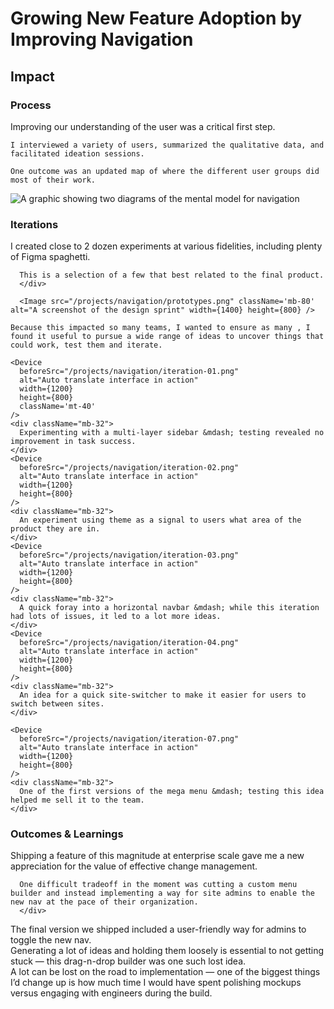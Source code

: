 
# Growing New Feature Adoption by Improving Navigation

<Device
  variant="tabs"
  beforeSrc="/projects/navigation/before.png"
  afterVideo="/projects/navigation/after.mp4"
  afterSrc="/projects/navigation/after.png"
  afterAlt="Video showing the new navigation interface"
  width={1600}
  height={800}
  className="!col-span-9"
/>

<div className="mt-40" />

<Summary
  problem={
    'Liferay expanded its product suite and was facing challenges with in feature adoption, poor usability in the navigation was a significant factor. This feature was a key part of the company’s product-led growth strategy.'
  }
  role={
    'As Product Design lead, I collaborated with the Technical lead and PM to develop a strategy, ideating in tight feedback loops through execution. \n I consulted with Product Designers while building requirements and coached them through applying improvements in specific platform areas.'
  }
  contributions={[
    'Information Architecture',
    'Wireframing',
    'User Research',
    'Product Strategy',
    'Interaction Design',
    'Usability Testing',
    'Prototyping',
    'Quality Assurance',
  ]}
/>

<div className="grid grid-cols-subgrid gap-8 mt-32">
  <h2 className="small-caps max-md:col-span-5 mt-6">Impact</h2>
  <div className="flex flex-col sm:flex-row gap-4 md:gap-8 flex-wrap col-span-7">
    <ImpactCard
      className="flex-1 md:w-1/3"
      title="Task Success Rate"
      importantNumber={45}
      content="Reduced guesswork and clicks"
    />
    <ImpactCard
      className="flex-1 md:w-1/3"
      title="System Usability Scale"
      importantNumber={75}
      content="Significantly more user-friendly"
    />
    <ImpactCard
      className="flex-1 md:w-1/3"
      title="Commerce Adoption"
      importantNumber={220}
      content="YoY growth of our ecommerce features"
    />
  </div>
</div>

<div className="grid grid-cols-subgrid gap-8 mt-40">
  <h3 className="small-caps max-md:col-span-5 mt-0.5">Process</h3>
  <div className="md:max-lg:col-start-2 lg:col-start-1 col-span-6">
    Improving our understanding of the user was a critical first step. 
    
    I interviewed a variety of users, summarized the qualitative data, and facilitated ideation sessions.

    One outcome was an updated map of where the different user groups did most of their work.

   </div>

  <Image
    src="/projects/navigation/mental-models.png"
    alt="A graphic showing two diagrams of the mental model for navigation"
    width={1400}
    height={800}
    className="-ml-4 !col-span-9 !col-start-1" 
  />
</div>

<div className="grid grid-cols-subgrid gap-8 my-40">
  <div className="md:max-lg:col-start-2 col-span-3 md:col-span-2">
    <div className="top-14 sticky flex flex-col gap-8">
    <h3 className="small-caps mt-1.5">Iterations</h3>
    <div className="md:max-lg:col-start-2 col-span-5">
      I created close to 2 dozen experiments at various fidelities, including plenty of Figma spaghetti.

      This is a selection of a few that best related to the final product.
      </div>

</div>

  </div>
  <div className="col-span-6 flex flex-col gap-8">

      <Image src="/projects/navigation/prototypes.png" className='mb-80' alt="A screenshot of the design sprint" width={1400} height={800} />

    Because this impacted so many teams, I wanted to ensure as many , I found it useful to pursue a wide range of ideas to uncover things that could work, test them and iterate.

    <Device
      beforeSrc="/projects/navigation/iteration-01.png"
      alt="Auto translate interface in action"
      width={1200}
      height={800}
      className='mt-40'
    />
    <div className="mb-32">
      Experimenting with a multi-layer sidebar &mdash; testing revealed no improvement in task success.
    </div>
    <Device
      beforeSrc="/projects/navigation/iteration-02.png"
      alt="Auto translate interface in action"
      width={1200}
      height={800}
    />
    <div className="mb-32">
      An experiment using theme as a signal to users what area of the product they are in.
    </div>
    <Device
      beforeSrc="/projects/navigation/iteration-03.png"
      alt="Auto translate interface in action"
      width={1200}
      height={800}
    />
    <div className="mb-32">
      A quick foray into a horizontal navbar &mdash; while this iteration had lots of issues, it led to a lot more ideas.
    </div>
    <Device
      beforeSrc="/projects/navigation/iteration-04.png"
      alt="Auto translate interface in action"
      width={1200}
      height={800}
    />
    <div className="mb-32">
      An idea for a quick site-switcher to make it easier for users to switch between sites.
    </div>

    <Device
      beforeSrc="/projects/navigation/iteration-07.png"
      alt="Auto translate interface in action"
      width={1200}
      height={800}
    />
    <div className="mb-32">
      One of the first versions of the mega menu &mdash; testing this idea helped me sell it to the team.
    </div>

  </div>
</div>

<div className="grid grid-cols-subgrid gap-8 my-40">
  <div className="md:max-lg:col-start-2 col-span-3 md:col-span-2">
    <div className="top-14 sticky flex flex-col gap-8">
    <h3 className="small-caps mt-1.5">Outcomes & Learnings</h3>
    <div className="md:max-lg:col-start-2 col-span-5">
      Shipping a feature of this magnitude at enterprise scale gave me a new appreciation for the value of effective change management.
      
      One difficult tradeoff in the moment was cutting a custom menu builder and instead implementing a way for site admins to enable the new nav at the pace of their organization. 
      </div>
</div>

  </div>
  <div className="col-span-6 flex flex-col gap-8">
    <Device
      beforeSrc="/projects/navigation/enable-menu.png" 
      beforeVideo="/projects/navigation/disable-menu.mp4"
      beforeAlt="final view of the modular nav"
      width={1200}
      height={800}
    />
    <div className="mb-32">
      The final version we shipped included a user-friendly way for admins to toggle the new nav.
    </div>
    <Device
      beforeSrc="/projects/navigation/modular-nav.png"
      beforeAlt="Auto translate interface in action"
      width={1200}
      height={800}
    />
    <div className="mb-32">
      Generating a lot of ideas and holding them loosely is essential to not getting stuck &mdash; this drag-n-drop builder was one such lost idea. 
    </div>
    <Device
    variant='tabs'
      beforeSrc="/projects/navigation/menu-implemented.png"
      beforeAlt="Auto translate interface in action"
      afterSrc="/projects/navigation/menu-mockup.png"
      afterAlt="Auto translate interface in action"
      afterLabel='Mockup'
      beforeLabel='Implementation'
      width={1200}
      height={800}
    />
    <div className="mb-32">
      A lot can be lost on the road to implementation &mdash; one of the biggest things I’d change up is how much time I would have spent polishing mockups versus engaging with engineers during the build.
    </div>
  </div>
</div>
